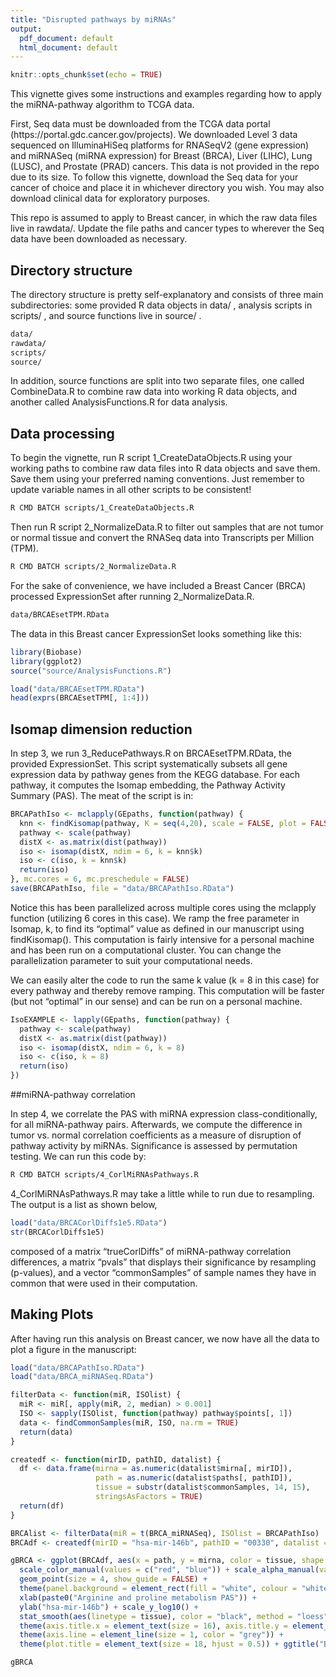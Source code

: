 ```yaml
---
title: "Disrupted pathways by miRNAs"
output:
  pdf_document: default
  html_document: default
---
```


```r
knitr::opts_chunk$set(echo = TRUE)
```

This vignette gives some instructions and examples regarding how to apply the miRNA-pathway algorithm to TCGA data. 

First, Seq data must be downloaded from the TCGA data portal (https://portal.gdc.cancer.gov/projects). We downloaded Level 3 data sequenced on IlluminaHiSeq platforms for RNASeqV2 (gene expression) and miRNASeq (miRNA expression) for Breast (BRCA), Liver (LIHC), Lung (LUSC), and Prostate (PRAD) cancers. This data is not provided in the repo due to its size. To follow this vignette, download the Seq data for your cancer of choice and place it in whichever directory you wish. You may also download clinical data for exploratory purposes.

This repo is assumed to apply to Breast cancer, in which the raw data files live in rawdata/. Update the file paths and cancer types to wherever the Seq data have been downloaded as necessary. 

## Directory structure

The directory structure is pretty self-explanatory and consists of three main subdirectories: some provided R data objects in data/ , analysis scripts in scripts/ , and source functions live in source/ . 

```bash
data/
rawdata/
scripts/
source/

```

In addition, source functions are split into two separate files, one called CombineData.R to combine raw data into working R data objects, and another called AnalysisFunctions.R for data analysis. 

## Data processing

To begin the vignette, run R script 1_CreateDataObjects.R using your working paths to combine raw data files into R data objects and save them. Save them using your preferred naming conventions. Just remember to update variable names in all other scripts to be consistent!

```bash
R CMD BATCH scripts/1_CreateDataObjects.R
```

Then run R script 2_NormalizeData.R to filter out samples that are not tumor or normal tissue and convert the RNASeq data into Transcripts per Million (TPM).

```bash
R CMD BATCH scripts/2_NormalizeData.R
```

For the sake of convenience, we have included a Breast Cancer (BRCA) processed ExpressionSet after running 2_NormalizeData.R.  

```bash
data/BRCAEsetTPM.RData
```

The data in this Breast cancer ExpressionSet looks something like this: 

```R
library(Biobase)
library(ggplot2)
source("source/AnalysisFunctions.R")
```

```R
load("data/BRCAEsetTPM.RData")
head(exprs(BRCAEsetTPM[, 1:4]))
```

## Isomap dimension reduction

In step 3, we run 3_ReducePathways.R on BRCAEsetTPM.RData, the provided ExpressionSet. This script systematically subsets all gene expression data by pathway genes from the KEGG database. For each pathway, it computes the Isomap embedding, the Pathway Activity Summary (PAS). The meat of the script is in:

```R
BRCAPathIso <- mclapply(GEpaths, function(pathway) {
  knn <- findKisomap(pathway, K = seq(4,20), scale = FALSE, plot = FALSE)
  pathway <- scale(pathway)
  distX <- as.matrix(dist(pathway))
  iso <- isomap(distX, ndim = 6, k = knn$k)
  iso <- c(iso, k = knn$k)
  return(iso)
}, mc.cores = 6, mc.preschedule = FALSE)
save(BRCAPathIso, file = "data/BRCAPathIso.RData")
```

Notice this has been parallelized across multiple cores using the mclapply function (utilizing 6 cores in this case). We ramp the free parameter in Isomap, k, to find its "optimal" value as defined in our manuscript using findKisomap(). This computation is fairly intensive for a personal machine and has been run on a computational cluster. You can change the parallelization parameter to suit your computational needs.

We can easily alter the code to run the same k value (k = 8 in this case) for every pathway and thereby remove ramping. This computation will be faster (but not "optimal" in our sense) and can be run on a personal machine.

```R
IsoEXAMPLE <- lapply(GEpaths, function(pathway) {
  pathway <- scale(pathway)
  distX <- as.matrix(dist(pathway))
  iso <- isomap(distX, ndim = 6, k = 8)
  iso <- c(iso, k = 8)
  return(iso)
})
```

##miRNA-pathway correlation

In step 4, we correlate the PAS with miRNA expression class-conditionally, for all miRNA-pathway pairs. Afterwards, we compute the difference in tumor vs. normal correlation coefficients as a measure of disruption of pathway activity by miRNAs. Significance is assessed by permutation testing. We can run this code by: 

```bash
R CMD BATCH scripts/4_CorlMiRNAsPathways.R
```

4_CorlMiRNAsPathways.R may take a little while to run due to resampling. The output is a list as shown below,

```R
load("data/BRCACorlDiffs1e5.RData")
str(BRCACorlDiffs1e5)
```

composed of a matrix "trueCorlDiffs" of miRNA-pathway correlation differences, a matrix "pvals" that displays their significance by resampling (p-values), and a vector "commonSamples" of sample names they have in common that were used in their computation. 

## Making Plots

After having run this analysis on Breast cancer, we now have all the data to plot a figure in the manuscript:

```R
load("data/BRCAPathIso.RData")
load("data/BRCA_miRNASeq.RData")

filterData <- function(miR, ISOlist) {
  miR <- miR[, apply(miR, 2, median) > 0.001]
  ISO <- sapply(ISOlist, function(pathway) pathway$points[, 1])
  data <- findCommonSamples(miR, ISO, na.rm = TRUE)
  return(data)
}

createdf <- function(mirID, pathID, datalist) {
  df <- data.frame(mirna = as.numeric(datalist$mirna[, mirID]), 
                   path = as.numeric(datalist$paths[, pathID]), 
                   tissue = substr(datalist$commonSamples, 14, 15), 
                   stringsAsFactors = TRUE)
  return(df)
}

BRCAlist <- filterData(miR = t(BRCA_miRNASeq), ISOlist = BRCAPathIso)
BRCAdf <- createdf(mirID = "hsa-mir-146b", pathID = "00330", datalist = BRCAlist)

gBRCA <- ggplot(BRCAdf, aes(x = path, y = mirna, color = tissue, shape = tissue, alpha = tissue)) + 
  scale_color_manual(values = c("red", "blue")) + scale_alpha_manual(values = c(0.4, 0.6)) + 
  geom_point(size = 4, show_guide = FALSE) + 
  theme(panel.background = element_rect(fill = "white", colour = "white")) + 
  xlab(paste0("Arginine and proline metabolism PAS")) + 
  ylab("hsa-mir-146b") + scale_y_log10() + 
  stat_smooth(aes(linetype = tissue), color = "black", method = "loess", se = FALSE, size = 1.25, show_guide = FALSE) +
  theme(axis.title.x = element_text(size = 16), axis.title.y = element_text(size = 16)) +
  theme(axis.line = element_line(size = 1, color = "grey")) +
  theme(plot.title = element_text(size = 18, hjust = 0.5)) + ggtitle("Breast")

gBRCA

```


